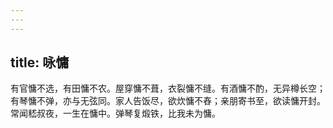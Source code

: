 ```yaml
---
---
---
```

title: 咏慵
---



有官慵不选，有田慵不农。屋穿慵不葺，衣裂慵不缝。有酒慵不酌，无异樽长空；有琴慵不弹，亦与无弦同。家人告饭尽，欲炊慵不舂；亲朋寄书至，欲读慵开封。常闻嵇叔夜，一生在慵中。弹琴复煅铁，比我未为慵。